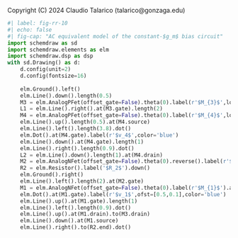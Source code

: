 ::: {.content-hidden}
Copyright (C) 2024 Claudio Talarico (talarico@gonzaga.edu)
:::

```python
#| label: fig-rr-10
#| echo: false
#| fig-cap: "AC equivalent model of the constant-$g_m$ bias circuit"
import schemdraw as sd
import schemdraw.elements as elm
import schemdraw.dsp as dsp
with sd.Drawing() as d:
    d.config(unit=2)
    d.config(fontsize=16)
    
    elm.Ground().left()
    elm.Line().down().length(0.5)
    M3 = elm.AnalogPFet(offset_gate=False).theta(0).label(r'$M_{3}$',loc='lft')
    L1 = elm.Line().right().at(M3.gate).length(2)
    M4 = elm.AnalogPFet(offset_gate=False).theta(0).label(r'$M_{4}$',loc='rgt').anchor('gate').reverse()
    elm.Line().up().length(0.5).at(M4.source)
    elm.Line().left().length(3.8).dot()
    elm.Dot().at(M4.gate).label(r'$v_4$',color='blue')
    elm.Line().down().at(M4.gate).length(1)
    elm.Line().right().length(0.9).dot()
    L2 = elm.Line().down().length(1).at(M4.drain)
    M2 = elm.AnalogNFet(offset_gate=False).theta(0).reverse().label(r'$M_{2}$',loc='rgt')
    R2 = elm.Resistor().label('$R_2$').down()
    elm.Ground().right()
    elm.Line().left().length(2).at(M2.gate)
    M1 = elm.AnalogNFet(offset_gate=False).theta(0).label(r'$M_{1}$').anchor('gate')
    elm.Dot().at(M1.gate).label(r'$v_1$',ofst=[0.5,0.1],color='blue')
    elm.Line().up().at(M1.gate).length(1)
    elm.Line().left().length(0.9).dot()
    elm.Line().up().at(M1.drain).to(M3.drain)
    elm.Line().down().at(M1.source)
    elm.Line().right().to(R2.end).dot()
```

